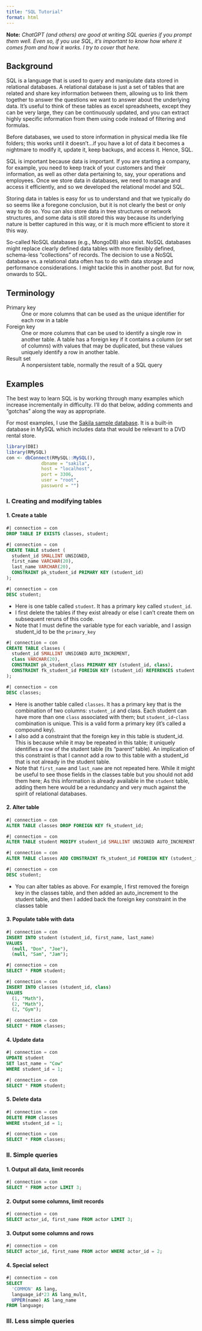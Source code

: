 ```yaml
---
title: "SQL Tutorial"
format: html
---
```


**Note:** *ChatGPT (and others) are good at writing SQL queries if you prompt them well. Even so, if you use SQL, it's important to know how where it comes from and how it works. I try to cover that here.*    

## Background

SQL is a language that is used to query and manipulate data stored in relational databases. A relational database is just a set of tables that are related and share key information between them, allowing us to link them together to answer the questions we want to answer about the underlying data. It's useful to think of these tables as excel spreadsheets, except they can be very large, they can be continuously updated, and you can extract highly specific information from them using code instead of filtering and formulas.

Before databases, we used to store information in physical media like file folders; this works until it doesn't...if you have a lot of data it becomes a nightmare to modify it, update it, keep backups, and access it. Hence, SQL.

SQL is important because data is important. If you are starting a company, for example, you need to keep track of your customers and their information, as well as other data pertaining to, say, your operations and employees. Once we store data in databases, we need to manage and access it efficiently, and so we developed the relational model and SQL. 

Storing data in tables is easy for us to understand and that we typically do so seems like a foregone conclusion, but it is not clearly the best or only way to do so. You can also store data in tree structures or network structures, and some data is still stored this way because its underlying nature is better captured in this way, or it is much more efficient to store it this way. 

So-called NoSQL databases (e.g., MongoDB) also exist. NoSQL databases might replace clearly defined data tables with more flexibly defined, schema-less "collections" of records. The decision to use a NoSQL database vs. a relational data often has to do with data storage and performance considerations. I might tackle this in another post. But for now, onwards to SQL.     

## Terminology

Primary key
: One or more columns that can be used as the unique identifier for each row in a table

Foreign key
: One or more columns that can be used to identify a single row in another table. A table has a foreign key if it contains a column (or set of columns) with values that may be duplicated, but these values uniquely identify a row in another table.  

Result set
: A nonpersistent table, normally the result of a SQL query

## Examples

The best way to learn SQL is by working through many examples which increase incrementally in difficulty. I'll do that below, adding comments and "gotchas" along the way as appropriate. 

For most examples, I use the [Sakila sample database](https://dev.mysql.com/doc/sakila/en/sakila-structure.html).  It is a built-in database in MySQL which includes data that would be relevant to a DVD rental store.

```r
library(DBI)
library(RMySQL)
con <- dbConnect(RMySQL::MySQL(), 
             dbname = "sakila", 
             host = "localhost", 
             port = 3306,
             user = "root",
             password = "")

```

### I. Creating and modifying tables

#### 1. Create a table

```sql
#| connection = con
DROP TABLE IF EXISTS classes, student;
```

```sql
#| connection = con
CREATE TABLE student (
  student_id SMALLINT UNSIGNED,
  first_name VARCHAR(20),
  last_name VARCHAR(20),
  CONSTRAINT pk_student_id PRIMARY KEY (student_id)
);
```

```sql
#| connection = con
DESC student;
```

- Here is one table called `student`. It has a primary key called `student_id`. 
- I first delete the tables if they exist already or else I can't create them on subsequent reruns of this code.  
- Note that I must define the variable type for each variable, and I assign student_id to be the `primary_key`


```sql
#| connection = con
CREATE TABLE classes (
  student_id SMALLINT UNSIGNED AUTO_INCREMENT,
  class VARCHAR(20),
  CONSTRAINT pk_student_class PRIMARY KEY (student_id, class),
  CONSTRAINT fk_student_id FOREIGN KEY (student_id) REFERENCES student (student_id)
);
```

```sql
#| connection = con
DESC classes;
```

- Here is another table called `classes`. It has a primary key that is the combination of two columns: `student_id` and class. Each student can have more than one `class` associated with them; but `student_id`-`class` combination is unique. This is a valid form a primary key (it's called a compound key). 
- I also add a constraint that the foreign key in this table is student_id. This is because while it may be repeated in this table; it uniquely identifies a row of the student table (its "parent" table). An implication of this constraint is that I cannot add a row to this table with a student_id that is not already in the student table. 
- Note that `first_name` and `last_name` are not repeated here. While it might be useful to see those fields in the classes table but you should not add them here; As this information is already available in the `student` table, adding them here would be a redundancy and very much against the spirit of relational databases.    

#### 2. Alter table

```sql
#| connection = con
ALTER TABLE classes DROP FOREIGN KEY fk_student_id;
```

```sql
#| connection = con
ALTER TABLE student MODIFY student_id SMALLINT UNSIGNED AUTO_INCREMENT;
```

```sql
#| connection = con
ALTER TABLE classes ADD CONSTRAINT fk_student_id FOREIGN KEY (student_id) REFERENCES student(student_id);
```

```sql
#| connection = con
DESC student;
```

- You can alter tables as above. For example, I first removed the foreign key in the classes table, and then added an auto_increment to the student table, and then I added back the foreign key constraint in the classes table 

#### 3. Populate table with data

```sql
#| connection = con
INSERT INTO student (student_id, first_name, last_name)
VALUES 
  (null, "Don", "Joe"),
  (null, "Sam", "Jam");
```

```sql
#| connection = con
SELECT * FROM student;
```

```sql
#| connection = con
INSERT INTO classes (student_id, class)
VALUES 
  (1, "Math"),
  (2, "Math"),
  (2, "Gym");
```

```sql
#| connection = con
SELECT * FROM classes;
```

#### 4. Update data

```sql
#| connection = con
UPDATE student 
SET last_name = "Cow"
WHERE student_id = 1;
```

```sql
#| connection = con
SELECT * FROM student;
```

#### 5. Delete data

```sql
#| connection = con
DELETE FROM classes 
WHERE student_id = 1;
```

```sql
#| connection = con
SELECT * FROM classes;
```

### II. Simple queries

#### 1. Output all data, limit records

```sql
#| connection = con
SELECT * FROM actor LIMIT 3;
```

#### 2. Output some columns, limit records

```sql
#| connection = con
SELECT actor_id, first_name FROM actor LIMIT 3;
```

#### 3. Output some columns and rows

```sql
#| connection = con
SELECT actor_id, first_name FROM actor WHERE actor_id = 2;
```

#### 4. Special select

```sql
#| connection = con
SELECT 
  'COMMON' AS lang,
  language_id*23 AS lang_mult,
  UPPER(name) AS lang_name
FROM language;
```



### III. Less simple queries

